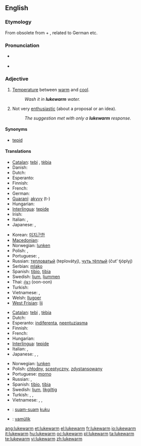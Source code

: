 ==English==

===Etymology===
From obsolete {{term|luke||lukewarm}} from {{etyl|ang}} {{term|hleow|hlēow|lang=ang}} + {{term|warm}}, related to German {{term|lauwarm|lang=de}} etc.

===Pronunciation===
* {{a|GenAM}} {{IPA|[ˌlukˈwɔɹm]}}
* {{audio|en-us-lukewarm.ogg|Audio (US)}}

===Adjective===
{{en-adj|-}}

# [[temperature|Temperature]] between [[warm]] and [[cool]].
#: ''Wash it in '''lukewarm''' water.''
# Not very [[enthusiastic]] (about a proposal or an idea).
#: ''The suggestion met with only a '''lukewarm''' response.''

====Synonyms====
* [[tepid]]

====Translations====
{{trans-top|temperature}}
* [[Catalan]]: [[tebi]] {{m}}, [[tèbia]] {{f}}
* Danish: {{t|da|lunken}}
* Dutch: {{t+|nl|lauw}}
* Esperanto: {{t-|eo|varmeta|xs=Esperanto}}
* Finnish: {{t-|fi|haalea}}
* French: {{t+|fr|tiède}}
* German: {{t+|de|lauwarm}}
* [[Guaraní]]: [[akyvy]] (t-)
* Hungarian: {{t+|hu|langyos}}
* [[Interlingua]]: [[tepide]]
* Irish: {{t-|ga|bog|xs=Irish}}
* Italian: {{t-|it|tiepido|m}}, {{t+|it|tiepida|f}}
* Japanese: {{t|ja|ぬるい|tr=nurui|sc=Jpan}}, {{t|ja|生暖かい|tr=nama-atatakai|sc=Jpan}}
{{trans-mid}}
* Korean: [[미지근한]]
* [[Macedonian]]: {{t|mk|млак|m|tr=mlak|sc=Cyrl|xs=Macedonian}}
* Norwegian: [[lunken]]
* Polish: {{t-|pl|chłodny}}, {{t+|pl|letni}}
* Portuguese: {{t+|pt|morno}}, {{t+|pt|tépido}}
* Russian: [[тепловатый]] (teplovátyj), [[чуть тёплый]] (čut’ tjóplyj)
* Serbian: [[mlako]] {{n}}
* Spanish: [[tibio]], {{m}} [[tibia]] {{f}}
* Swedish: [[ljum]], [[ljummen]]
* Thai: [[อุ่นๆ]] (oon-oon)
* Turkish: {{t+|tr|ılık}}
* Vietnamese: {{t|vi|ấm|xs=Vietnamese}},  {{t|vi|âm ấm|xs=Vietnamese}}
* Welsh: [[llugoer]]
* [[West Frisian]]: [[lij]]
{{trans-bottom}}

{{trans-top|not very enthusiastic}}
* [[Catalan]]: [[tebi]] {{m}}, [[tèbia]] {{f}}
* Dutch: {{t+|nl|lauw}}
* Esperanto: [[indiferenta]], [[neentuziasma]]
* Finnish: {{t|fi|vaimea}}
* French: {{t+|fr|tiède}}
* Hungarian: {{t-|hu|lagymatag}}
* [[Interlingua]]: [[tepide]]
* Italian: {{t-|it|tiepido|m}}, {{t+|it|tiepida|f}}
* Japanese: {{t|ja|冷めた|tr=sameta|sc=Jpan}}, {{t|ja|白けた|tr=shiraketa|sc=Jpan}}, {{t|ja|気が進まない|tr=ki ga susumanai|sc=Jpan}}
{{trans-mid}}
* Norwegian: [[lunken]]
* Polish: [[chłodny]], [[sceptyczny]], [[zdystansowany]]
* Portuguese: [[morno]]
* Russian: {{t+|ru|прохладный|tr=prokhládnyj|sc=Cyrl}}, {{t+|ru|равнодушный|tr=ravnodúšnyj|sc=Cyrl}}
* Spanish: [[tibio]], {{m}} [[tibia]] {{f}}
* Swedish: [[ljum]], [[likgiltig]]
* Turkish: {{t+|tr|umursamaz}}, {{t+|tr|ilgisiz}}, {{t+|tr|kayıtsız}}
* Vietnamese: {{t|vi|thờ ơ|xs=Vietnamese}},  {{t|vi|lãnh đạm|xs=Vietnamese}},  {{t|vi|hờ hững|xs=Vietnamese}}
{{trans-bottom}}

{{checktrans-top}}
* {{ttbc|Indonesian}}: [[suam-suam]] [[kuku]]
{{checktrans-mid}}
* {{ttbc|Volapük}}: [[vamülik]]
{{checktrans-bottom}}

[[ang:lukewarm]]
[[et:lukewarm]]
[[el:lukewarm]]
[[fr:lukewarm]]
[[io:lukewarm]]
[[it:lukewarm]]
[[hu:lukewarm]]
[[oc:lukewarm]]
[[pl:lukewarm]]
[[ta:lukewarm]]
[[te:lukewarm]]
[[vi:lukewarm]]
[[zh:lukewarm]]